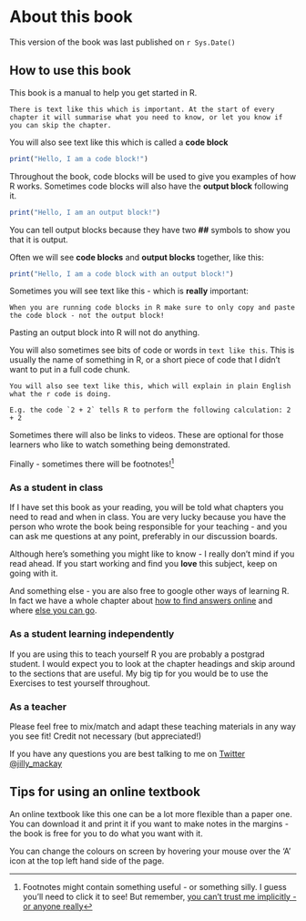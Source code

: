 # About this book {- #about}
This version of the book was last published on `r Sys.Date()`

## How to use this book {#howuse}

This book is a manual to help you get started in R. 

```block
There is text like this which is important. At the start of every chapter it will summarise what you need to know, or let you know if you can skip the chapter.

```

You will also see text like this which is called a **code block**

```r

print("Hello, I am a code block!")

```

Throughout the book, code blocks will be used to give you examples of how R works. Sometimes code blocks will also have the **output block** following it. 

```r

print("Hello, I am an output block!")


```

You can tell output blocks because they have two **##** symbols to show you that it is output. 


Often we will see **code blocks** and **output blocks** together, like this:

```r

print("Hello, I am a code block with an output block!")

```

Sometimes you will see text like this - which is **really** important:


```block

When you are running code blocks in R make sure to only copy and paste the code block - not the output block!

```

Pasting an output block into R will not do anything. 



You will also sometimes see bits of code or words in `text like this`. This is usually the name of something in R, or a short piece of code that I didn't want to put in a full code chunk.

```block

You will also see text like this, which will explain in plain English what the r code is doing. 

E.g. the code `2 + 2` tells R to perform the following calculation: 2 + 2

```

Sometimes there will also be links to videos. These are optional for those learners who like to watch something being demonstrated. 

Finally - sometimes there will be footnotes!^[Footnotes might contain something useful - or something silly. I guess you'll need to click it to see! But remember, [you can't trust me implicitly - or anyone really](https://youtu.be/UaGTFeibOEk)]


### As a student in class {#useinclass}
If I have set this book as your reading, you will be told what chapters you need to read and when in class. You are very lucky because you have the person who wrote the book being responsible for your teaching - and you can ask me questions at any point, preferably in our discussion boards. 

Although here's something you might like to know - I really don't mind if you read ahead. If you start working and find you **love** this subject, keep on going with it. 

And something else - you are also free to google other ways of learning R. In fact we have a whole chapter about [how to find answers online](#trouble) and where [else you can go](#whatnext).



### As a student learning independently {#useindependent}
If you are using this to teach yourself R you are probably a postgrad student. I would expect you to look at the chapter headings and skip around to the sections that are useful. My big tip for you would be to use the Exercises to test yourself throughout. 


### As a teacher {#useteach}
Please feel free to mix/match and adapt these teaching materials in any way you see fit! Credit not necessary (but appreciated!)

If you have any questions you are best talking to me on [Twitter \@jilly_mackay](https://twitter.com/jilly_mackay)


## Tips for using an online textbook {#usetips}
An online textbook like this one can be a lot more flexible than a paper one. You can download it and print it if you want to make notes in the margins - the book is free for you to do what you want with it.

You can change the colours on screen by hovering your mouse over the 'A' icon at the top left hand side of the page. 

